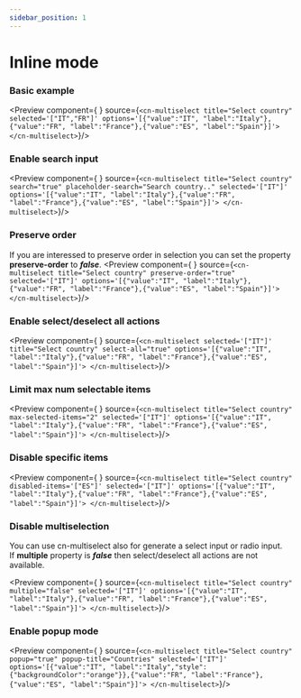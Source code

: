 ```yaml
---
sidebar_position: 1
---
```


# Inline mode

### Basic example

<Preview component={<cn-multiselect
        selected='["IT","FR"]'
        title="Select country"
        options='[{"value":"IT", "label":"Italy"},{"value":"FR", "label":"France"},{"value":"ES", "label":"Spain"},{"value":"DE","label":"Germany"}]'>
</cn-multiselect>}
      source={`<cn-multiselect
        title="Select country"
        selected='["IT","FR"]'
        options='[{"value":"IT", "label":"Italy"},{"value":"FR", "label":"France"},{"value":"ES", "label":"Spain"}]'>
</cn-multiselect>`}/>

### Enable search input
<Preview component={<cn-multiselect
        selected='["IT"]'
        title="Select country"
        placeholder-search="Search country.."
        search="true"
        options='[{"value":"IT", "label":"Italy"},{"value":"FR", "label":"France"},{"value":"ES", "label":"Spain"},{"value":"DE","label":"Germany"}]'>
</cn-multiselect>}
      source={`<cn-multiselect
        title="Select country"
        search="true"
        placeholder-search="Search country.."
        selected='["IT"]'
        options='[{"value":"IT", "label":"Italy"},{"value":"FR", "label":"France"},{"value":"ES", "label":"Spain"}]'>
</cn-multiselect>`}/>

### Preserve order
If you are interessed to preserve order in selection you can set the property **preserve-order** to ***false***.
<Preview component={<cn-multiselect
        selected='["IT"]'
        title="Select country"
        preserve-order="true"
        options='[{"value":"IT", "label":"Italy"},{"value":"FR", "label":"France"},{"value":"ES", "label":"Spain"},{"value":"DE","label":"Germany"}]'>
</cn-multiselect>}
      source={`<cn-multiselect
        title="Select country"
        preserve-order="true"
        selected='["IT"]'
        options='[{"value":"IT", "label":"Italy"},{"value":"FR", "label":"France"},{"value":"ES", "label":"Spain"}]'>
</cn-multiselect>`}/>

### Enable select/deselect all actions
<Preview component={<cn-multiselect
        selected='["IT"]'
        title="Select country"
        select-all="true"
        options='[{"value":"IT", "label":"Italy"},{"value":"FR", "label":"France"},{"value":"ES", "label":"Spain"},{"value":"DE","label":"Germany"}]'>
</cn-multiselect>}
      source={`<cn-multiselect
        selected='["IT"]'
        title="Select country"
        select-all="true"
        options='[{"value":"IT", "label":"Italy"},{"value":"FR", "label":"France"},{"value":"ES", "label":"Spain"}]'>
</cn-multiselect>`}/>

### Limit max num selectable items
<Preview component={<cn-multiselect
        selected='["IT"]'
        max-selected-items="2"
        title="Select country"
        options='[{"value":"IT", "label":"Italy"},{"value":"FR", "label":"France"},{"value":"ES", "label":"Spain"},{"value":"DE","label":"Germany"}]'>
</cn-multiselect>}
      source={`<cn-multiselect
        title="Select country"
        max-selected-items="2"
        selected='["IT"]'
        options='[{"value":"IT", "label":"Italy"},{"value":"FR", "label":"France"},{"value":"ES", "label":"Spain"}]'>
</cn-multiselect>`}/>

### Disable specific items
<Preview component={<cn-multiselect
        selected='["IT"]'
        disabled-items='["ES"]'
        title="Select country"
        options='[{"value":"IT", "label":"Italy"},{"value":"FR", "label":"France"},{"value":"ES", "label":"Spain"},{"value":"DE","label":"Germany"}]'>
</cn-multiselect>}
      source={`<cn-multiselect
        title="Select country"
        disabled-items='["ES"]'
        selected='["IT"]'
        options='[{"value":"IT", "label":"Italy"},{"value":"FR", "label":"France"},{"value":"ES", "label":"Spain"}]'>
</cn-multiselect>`}/>

### Disable multiselection
You can use cn-multiselect also for generate a select input or radio input.\
If **multiple** property is ***false*** then select/deselect all actions are not available.

<Preview component={<cn-multiselect
        selected='["IT"]'
        multiple="false"
        title="Select country"
        options='[{"value":"IT", "label":"Italy"},{"value":"FR", "label":"France"},{"value":"ES", "label":"Spain"},{"value":"DE","label":"Germany"}]'>
</cn-multiselect>}
      source={`<cn-multiselect
        title="Select country"
        multiple="false"
        selected='["IT"]'
        options='[{"value":"IT", "label":"Italy"},{"value":"FR", "label":"France"},{"value":"ES", "label":"Spain"}]'>
</cn-multiselect>`}/>

### Enable popup mode
<Preview component={<cn-multiselect
        selected='["IT"]'
        title="Select country"
        popup="true"
        popup-title="Countries"
        options='[{"value":"IT", "label":"Italy"},{"value":"FR", "label":"France"},{"value":"ES", "label":"Spain"},{"value":"DE","label":"Germany"}]'>
</cn-multiselect>}
      source={`<cn-multiselect
        title="Select country"
        popup="true"
        popup-title="Countries"
        selected='["IT"]'
        options='[{"value":"IT", "label":"Italy","style":{"backgroundColor":"orange"}},{"value":"FR", "label":"France"},{"value":"ES", "label":"Spain"}]'>
</cn-multiselect>`}/>
